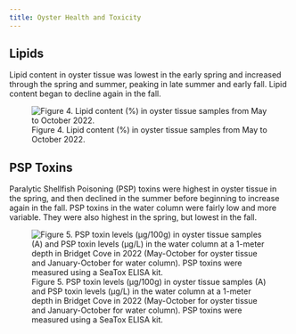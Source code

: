 ```yaml
---
title: Oyster Health and Toxicity
---
```


## Lipids

Lipid content in oyster tissue was lowest in the early spring and increased through the spring and summer, peaking in late summer and early fall. Lipid content began to decline again in the fall.

![Figure 4. Lipid content (%) in oyster tissue samples from May to October 2022.](images/Lipid_Scatter.jpg)

## PSP Toxins

Paralytic Shellfish Poisoning (PSP) toxins were highest in oyster tissue in the spring, and then declined in the summer before beginning to increase again in the fall. PSP toxins in the water column were fairly low and more variable. They were also highest in the spring, but lowest in the fall.

![Figure 5. PSP toxin levels (µg/100g) in oyster tissue samples (A) and PSP toxin levels (µg/L) in the water column at a 1-meter depth in Bridget Cove in 2022 (May-October for oyster tissue and January-October for water column). PSP toxins were measured using a SeaTox ELISA kit.](images/All_Tox.jpg)
